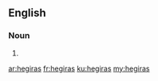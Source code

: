 ==English==

===Noun===
{{head|en|plural}}

# {{plural of|hegira|lang=en}}

[[ar:hegiras]]
[[fr:hegiras]]
[[ku:hegiras]]
[[my:hegiras]]